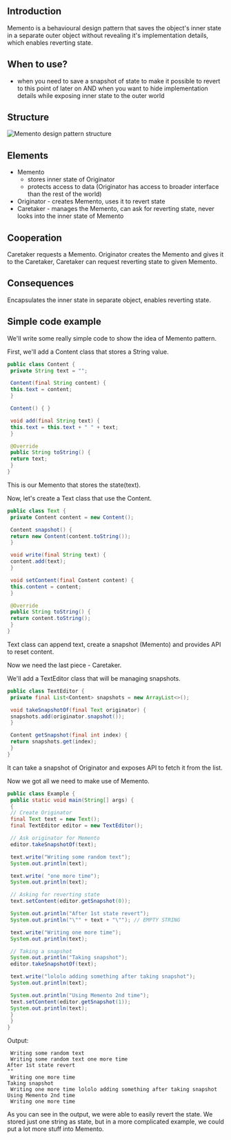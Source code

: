 ## Introduction
Memento is a behavioural design pattern that saves the object's inner state in a separate outer object without revealing it's implementation details, which enables reverting state.

## When to use?
- when you need to save a snapshot of state to make it possible to revert to this point of later on
AND when you want to hide implementation details while exposing inner state to the outer world

## Structure 
<Image src="../../assets/memento.png" alt="Memento design pattern structure" />

<br />

## Elements
- Memento 
  - stores inner state of Originator
  - protects access to data (Originator has access to broader interface than the rest of the world)
- Originator - creates Memento, uses it to revert state
- Caretaker - manages the Memento, can ask for reverting state, never looks into the inner state of Memento

## Cooperation
Caretaker requests a Memento. Originator creates the Memento and gives it to the Caretaker,
Caretaker can request reverting state to given Memento.

## Consequences 
Encapsulates the inner state in separate object, enables reverting state.

## Simple code example
We'll write some really simple code to show the idea of Memento pattern.

First, we'll add a Content class that stores a String value.

```java
public class Content {
 private String text = "";

 Content(final String content) {
 this.text = content;
 }

 Content() { }

 void add(final String text) {
 this.text = this.text + " " + text;
 }

 @Override
 public String toString() {
 return text;
 }
}
```

This is our Memento that stores the state(text).

Now, let's create a Text class that use the Content.

```java
public class Text {
 private Content content = new Content();

 Content snapshot() {
 return new Content(content.toString());
 }

 void write(final String text) {
 content.add(text);
 }

 void setContent(final Content content) {
 this.content = content;
 }

 @Override
 public String toString() {
 return content.toString();
 }
}
```

Text class can append text, create a snapshot (Memento) and provides API to reset content.

Now we need the last piece - Caretaker. 

We'll add a TextEditor class that will be managing snapshots.

```java
public class TextEditor {
 private final List<Content> snapshots = new ArrayList<>();

 void takeSnapshotOf(final Text originator) {
 snapshots.add(originator.snapshot());
 }

 Content getSnapshot(final int index) {
 return snapshots.get(index);
 }
}
```

It can take a snapshot of Originator and exposes API to fetch it from the list.

Now we got all we need to make use of Memento.

```java
public class Example {
 public static void main(String[] args) {
 {
 // Create Originator
 final Text text = new Text();
 final TextEditor editor = new TextEditor();

 // Ask originator for Memento
 editor.takeSnapshotOf(text);

 text.write("Writing some random text");
 System.out.println(text);

 text.write( "one more time");
 System.out.println(text);

 // Asking for reverting state
 text.setContent(editor.getSnapshot(0));

 System.out.println("After 1st state revert");
 System.out.println("\"" + text + "\""); // EMPTY STRING

 text.write("Writing one more time");
 System.out.println(text);

 // Taking a snapshot
 System.out.println("Taking snapshot");
 editor.takeSnapshotOf(text);

 text.write("lololo adding something after taking snapshot");
 System.out.println(text);

 System.out.println("Using Memento 2nd time");
 text.setContent(editor.getSnapshot(1));
 System.out.println(text);
 }
 }
}
```

Output:
```text
 Writing some random text
 Writing some random text one more time
After 1st state revert
""
 Writing one more time
Taking snapshot
 Writing one more time lololo adding something after taking snapshot
Using Memento 2nd time
 Writing one more time
```

As you can see in the output, we were able to easily revert the state. We stored just one string as state, but in a more complicated example, we could put a lot more stuff into Memento.